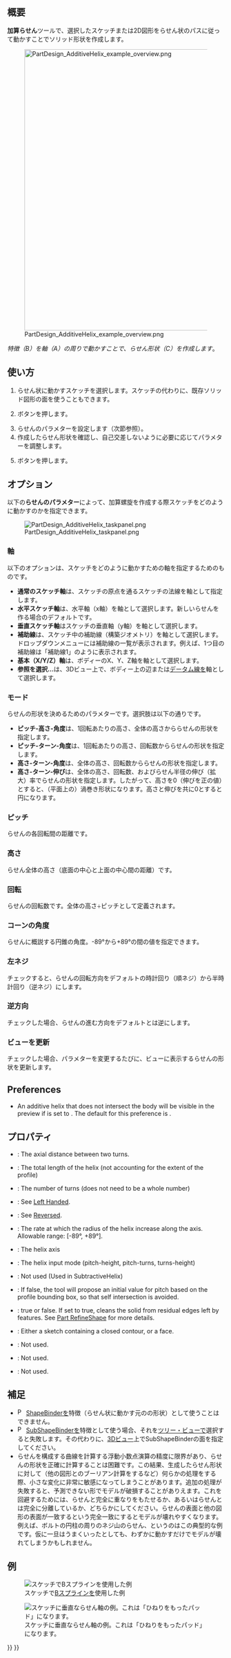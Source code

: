 <languages/>

{{Docnav/ja
|[[PartDesign_AdditivePipe/ja|加算パイプ]]
|[[PartDesign_AdditiveBox/ja|加算直方体]]
|[[PartDesign_Workbench/ja|パートデザイン・ワークベンチ]]
|IconL=PartDesign_AdditivePipe.svg
|IconR=PartDesign_AdditiveBox.svg
|IconC=Workbench_PartDesign.svg
}}

{{GuiCommand
|Name=PartDesign AdditiveHelix
|Name/ja=パートデザイン・加算らせん
|MenuLocation=Part Design → 加算フィーチャーを作成 → 加算らせん
|Workbenches=[[PartDesign_Workbench|パートデザイン・ワークベンチ]]
|Version=0.19
|SeeAlso=[[PartDesign_SubtractiveHelix/ja|パートデザイン・減算らせん]]
}}

<span id="Description"></span>
== 概要 ==

'''加算らせん'''ツールで、選択したスケッチまたは2D図形をらせん状のパスに従って動かすことでソリッド形状を作成します。

[[File:PartDesign_AdditiveHelix_example_overview.png|none|650px]]

''特徴（B）を軸（A）の周りで動かすことで、らせん形状（C）を作成します''。

<span id="Usage"></span>
== 使い方 ==

# らせん状に動かすスケッチを選択します。スケッチの代わりに、既存ソリッド図形の面を使うこともできます。
# {{Button|[[Image:PartDesign_AdditiveHelix.svg|16px]] [[PartDesign_AdditiveHelix|パートデザイン・加算らせん]]}}ボタンを押します。
# らせんのパラメターを設定します（次節参照）。
# 作成したらせん形状を確認し、自己交差しないように必要に応じてパラメターを調整します。 
# {{Button|OK}}ボタンを押します。

<span id="Options"></span>
== オプション ==

以下の'''らせんのパラメター'''によって、加算螺旋を作成する際スケッチをどのように動かすのかを指定できます。

[[File:PartDesign_AdditiveHelix_taskpanel.png|frame|left]]

<span id="Axis"></span>
=== 軸 ===

以下のオプションは、スケッチをどのように動かすための軸を指定するためのものです。
* '''通常のスケッチ軸'''は、スケッチの原点を通るスケッチの法線を軸として指定します。{{Version|0.20}}
* '''水平スケッチ軸'''は、水平軸（x軸）を軸として選択します。新しいらせんを作る場合のデフォルトです。
* '''垂直スケッチ軸'''はスケッチの垂直軸（y軸）を軸として選択します。
* '''補助線'''は、スケッチ中の補助線（構築ジオメトリ）を軸として選択します。ドロップダウンメニューには補助線の一覧が表示されます。例えば、1つ目の補助線は「補助線1」のように表示されます。
* '''基本（X/Y/Z）軸'''は、ボディーのX、Y、Z軸を軸として選択します。
* '''参照を選択...'''は、3Dビュー上で、ボディー上の辺または[[PartDesign_Line|データム線]]を軸として選択します。

<span id="Mode"></span>
=== モード ===

らせんの形状を決めるためのパラメターです。選択肢は以下の通りです。
* '''ピッチ-高さ-角度'''は、1回転あたりの高さ、全体の高さかららせんの形状を指定します。
* '''ピッチ-ターン-角度'''は、1回転あたりの高さ、回転数かららせんの形状を指定します。
* '''高さ-ターン-角度'''は、全体の高さ、回転数かららせんの形状を指定します。
* '''高さ-ターン-伸び'''{{Version|0.20}}は、全体の高さ、回転数、およびらせん半径の伸び（拡大）率でらせんの形状を指定します。したがって、高さを0（伸びを正の値）とすると、（平面上の）渦巻き形状になります。高さと伸びを共に0とすると円になります。

<span id="Pitch"></span>
=== ピッチ ===

らせんの各回転間の距離です。

<span id="Height"></span>
=== 高さ ===

らせん全体の高さ（底面の中心と上面の中心間の距離）です。

<span id="Turns"></span>
=== 回転 ===

らせんの回転数です。全体の高さ÷ピッチとして定義されます。

<span id="Cone_Angle"></span>
=== コーンの角度 ===

らせんに概説する円錐の角度。-89°から+89°の間の値を指定できます。

<span id="Left_handed"></span>
=== 左ネジ ===

チェックすると、らせんの回転方向をデフォルトの時計回り（順ネジ）から半時計回り（逆ネジ）にします。

<span id="Reversed"></span>
=== 逆方向 ===

チェックした場合、らせんの進む方向をデフォルトとは逆にします。

<span id="Update_view"></span>
=== ビューを更新 ===

チェックした場合、パラメターを変更するたびに、ビューに表示するらせんの形状を更新します。

== Preferences ==

* An additive helix that does not intersect the body will be visible in the preview if {{MenuCommand|Tools → Edit parameters... → BaseApp → Preferences → Mod → PartDesign → AdditiveHelixPreview}} is set to {{TRUE}}. The default for this preference is {{FALSE}}. {{Version|0.20}}

<span id="Properties"></span>
==プロパティ==

* {{PropertyData|Pitch}}: The axial distance between two turns.
* {{PropertyData|Height}}: The total length of the helix (not accounting for the extent of the profile)
* {{PropertyData|Turns}}: The number of turns (does not need to be a whole number)
* {{PropertyData|Left Handed}}: See [[#Left_handed|Left Handed]].
* {{PropertyData|Reversed}}: See [[#Reversed|Reversed]].
* {{PropertyData|Angle}}: The rate at which the radius of the helix increase along the axis. Allowable range: [-89°, +89°].
* {{PropertyData|Reference axis}}: The helix axis
* {{PropertyData|Mode}}: The helix input mode (pitch-height, pitch-turns, turns-height)
* {{PropertyData|Outside}}: Not used (Used in SubtractiveHelix)
* {{PropertyData|Has Been Edited}}: If false, the tool will propose an initial value for pitch based on the profile bounding box, so that self intersection is avoided.
* {{PropertyData|Refine}}: true or false. If set to true, cleans the solid from residual edges left by features. See [[Part_RefineShape|Part RefineShape]] for more details.
* {{PropertyData|Profile}}: Either a sketch containing a closed contour, or a face.
* {{PropertyData|Midplane}}: Not used.
* {{PropertyData|Up to face}}: Not used.
* {{PropertyData|Allow multiple face}}: Not used.

<span id="Notes"></span>
== 補足 ==

* [[File:PartDesign_ShapeBinder.svg|16px]] [[PartDesign_ShapeBinder/ja|ShapeBinder]]を特徴（らせん状に動かす元のの形状）として使うことはできません。
* [[File:PartDesign_SubShapeBinder.svg|16px]] [[PartDesign_SubShapeBinder/ja|SubShapeBinder]]を特徴として使う場合、それを[[Tree_view|ツリー・ビュー]]で選択すると失敗します。その代わりに、[[3D_view/ja|3Dビュー]]上でSubShapeBinderの面を指定してください。
* らせんを構成する曲線を計算する浮動小数点演算の精度に限界があり、らせんの形状を正確に計算することは困難です。この結果、生成したらせん形状に対して（他の図形とのブーリアン計算をするなど）何らかの処理をする際、小さな変化に非常に敏感になってしまうことがあります。追加の処理が失敗すると、予測できない形でモデルが破損することがありえます。これを回避するためには、らせんと完全に重なりをもたせるか、あるいはらせんとは完全に分離しているか、どちらかにしてください。らせんの表面と他の図形の表面が一致するという完全一致にするとモデルが壊れやすくなります。例えば、ボルトの円柱の周りのネジ山のらせん、というのはこの典型的な例です。仮に一旦はうまくいったとしても、わずかに動かすだけでモデルが壊れてしまうかもしれません。

<span id="Examples"></span>
== 例 ==

[[File:PartDesign_AdditiveHelix_example_bspline.png|frame|left|スケッチで[[Sketcher_CreateBSpline|Bスプライン]]を使用した例]]

[[File:PartDesign_AdditiveHelix_example_twisting_pad.png|frame|left|スケッチに垂直ならせん軸の例。これは「ひねりをもったパッド」になります。]]


{{Docnav/ja
|[[PartDesign_AdditivePipe/ja|加算パイプ]]
|[[PartDesign_AdditiveBox/ja|加算直方体]]
|[[PartDesign_Workbench/ja|パートデザイン・ワークベンチ]]
|IconL=PartDesign_AdditivePipe.svg
|IconR=PartDesign_AdditiveBox.svg
|IconC=Workbench_PartDesign.svg
}}

{{PartDesign Tools navi{{#translation:}}}}
{{Userdocnavi{{#translation:}}}}